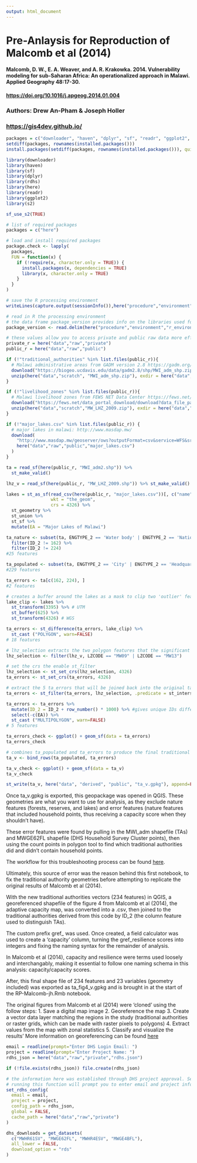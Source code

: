 ```yaml
---
output: html_document
---
```


# Pre-Anlaysis for Reproduction of Malcomb et al (2014)

#### Malcomb, D. W., E. A. Weaver, and A. R. Krakowka. 2014. Vulnerability modeling for sub-Saharan Africa: An operationalized approach in Malawi. Applied Geography 48:17-30.

#### [https://doi.org/10.1016/j.apgeog.2014.01.004]([https://doi.org/10.1016/j.apgeog.2014.01.004)

### Authors: Drew An-Pham & Joseph Holler

### [https://gis4dev.github.io/](https://gis4dev.github.io/)

```r
packages = c("downloader", "haven", "dplyr", "sf", "readr", "ggplot2", "here", "s2")
setdiff(packages, rownames(installed.packages()))
install.packages(setdiff(packages, rownames(installed.packages())), quietly=TRUE)

library(downloader)
library(haven)
library(sf)
library(dplyr)
library(rdhs)
library(here)
library(readr)
library(ggplot2)
library(s2)

sf_use_s2(TRUE)
```

```r
# list of required packages
packages = c("here")

# load and install required packages
package.check <- lapply(
  packages,
  FUN = function(x) {
    if (!require(x, character.only = TRUE)) {
      install.packages(x, dependencies = TRUE)
      library(x, character.only = TRUE)
    }
  }
)

# save the R processing environment 
writeLines(capture.output(sessionInfo()),here("procedure","environment","r_environment.txt"))

# read in R the processing environment
# the data frame package_version provides info on the libraries used for this analysis when previewed in the console
package_version <- read.delim(here("procedure","environment","r_environment.txt"))
```

```r
# these values allow you to access private and public raw data more efficiently
private_r = here("data","raw","private")
public_r = here("data","raw","public")

if (!"traditional_authorities" %in% list.files(public_r)){
  # Malawi administrative areas from GADM version 2.8 https://gadm.org/download_country_v2.html
  download("https://biogeo.ucdavis.edu/data/gadm2.8/shp/MWI_adm_shp.zip", here("data","scratch", "MWI_adm_shp.zip"))
  unzip(here("data","scratch", "MWI_adm_shp.zip"), exdir = here("data","raw","public"))
}

if (!"livelihood_zones" %in% list.files(public_r)){
  # Malawi livelihood zones from FEWS NET Data Center https://fews.net/fews-data/335
  download("https://fews.net/data_portal_download/download?data_file_path=http%3A//shapefiles.fews.net.s3.amazonaws.com/LHZ/MW_LHZ_2009.zip", here("data","scratch","MW_LHZ_2009.zip"))
  unzip(here("data","scratch","MW_LHZ_2009.zip"), exdir = here("data","raw","public"))
}

if (!"major_lakes.csv" %in% list.files(public_r)) {
  # major lakes in malawi: http://www.masdap.mw/
  download(
    "http://www.masdap.mw/geoserver/ows?outputFormat=csv&service=WFS&srs=EPSG%3A4326&request=GetFeature&typename=geonode%3Amajor_lakes&version=1.0.0",
    here("data","raw","public","major_lakes.csv")
  )
}
```

```r
ta = read_sf(here(public_r, "MWI_adm2.shp")) %>%
  st_make_valid() 

lhz_v = read_sf(here(public_r, "MW_LHZ_2009.shp")) %>% st_make_valid()

lakes = st_as_sf(read_csv(here(public_r, "major_lakes.csv"))[, c("name", "the_geom")],
                 wkt = "the_geom",
                 crs = 4326) %>%
  st_geometry %>%
  st_union %>%
  st_sf %>%
  mutate(EA = "Major Lakes of Malawi")
```

```r
ta_nature <- subset(ta, ENGTYPE_2 == 'Water body' | ENGTYPE_2 == 'National Park' | ENGTYPE_2 == 'Reserve') %>%
  filter(ID_2 != 162) %>% 
  filter(ID_2 != 224)
#25 features

ta_populated <- subset(ta, ENGTYPE_2 == 'City' | ENGTYPE_2 == 'Headquarter' | ENGTYPE_2 == 'Sub-chief' | ENGTYPE_2 == 'Town' | ENGTYPE_2 == 'Traditional Authority'| ENGTYPE_2 == 'Urban')
#229 features

ta_errors <- ta[c(162, 224), ]
#2 features

# creates a buffer around the lakes as a mask to clip two 'outlier' features from the Traditional Authorities
lake_clip <- lakes %>%
  st_transform(3395) %>% # UTM
  st_buffer(625) %>%
  st_transform(4326) # WGS

ta_errors <- st_difference(ta_errors, lake_clip) %>%
  st_cast ("POLYGON", warn=FALSE)
# 18 features

# lhz_selection extracts the two polygon features that the significant ta_errors intersect with
lhz_selection <- filter(lhz_v, LZCODE == "MW09" | LZCODE == "MW13")

# set the crs the enable st_filter
lhz_selection <- st_set_crs(lhz_selection, 4326)
ta_errors <- st_set_crs(ta_errors, 4326)

# extract the 5 ta_errors that will be joined back into the original ta_v 
ta_errors <- st_filter(ta_errors, lhz_selection, .predicate = st_intersects)

ta_errors <- ta_errors %>%
  mutate(ID_2 = ID_2 + row_number() * 1000) %>% #gives unique IDs different values
  select(-c(EA)) %>%
  st_cast ("MULTIPOLYGON", warn=FALSE)
# 5 features

ta_errors_check <- ggplot() + geom_sf(data = ta_errors)
ta_errors_check

# combines ta_populated and ta_errors to produce the final traditional authorities used for analysis
ta_v <- bind_rows(ta_populated, ta_errors)

ta_v_check <- ggplot() + geom_sf(data = ta_v)
ta_v_check 

st_write(ta_v, here("data", "derived", "public", "ta_v.gpkg"), append=FALSE) 
```
Once ta_v.gpkg is exported, this geopackage was opened in QGIS. These geometries are what you want to use for analysis, as they exclude nature features (forests, reserves, and lakes) and error features (nature features that included household points, thus receiving a capacity score when they shouldn't have). 



These error features were found by pulling in the MWI_adm shapefile (TAs) and MWGE62FL shapefile (DHS Household Survey Cluster points), then using the count points in polygon tool to find which traditional authorities did and didn't contain household points. 

The workflow for this troubleshooting process can be found [here](https://github.com/daptx/RP-Malcomb/issues/6). 

Ultimately, this source of error was the reason behind this first notebook, to fix the traditional authority geometries before attempting to replicate the original results of Malcomb et al (2014).



With the new traditional authorities vectors (234 features) in QGIS, a georeferenced shapefile of the figure 4 from Malcomb et al (2014), the adaptive capacity map, was converted into a .csv, then joined to the traditional authorities derived from this code by ID_2 (the column feature used to distinguish TAs). 

The custom prefix gref_ was used. Once created, a field calculator was used to create a 'capacity' column, turning the gref_resilience scores into integers and fixing the naming syntax for the remainder of analysis. 

In Malcomb et al (2014), capacity and resilience were terms used loosely and interchangably, making it essential to follow one naming schema in this analysis: capacity/capacity scores. 

After, this final shape file of 234 features and 23 variables (geometry included) was exported as ta_fig4_v.gpkg and is brought in at the start of the RP-Malcomb-jh.Rmb notebook.

The original figures from Malcomb et al (2014) were 'cloned' using the follow steps: 
1. Save a digital map image
2. Georeference the map
3. Create a vector data layer matching the regions in the study (traditional authorities or raster grids, which can be made with raster pixels to polygons)
4. Extract values from the map with zonal statistics
5. Classify and visualize the results'
More information on georeferencing can be found [here](https://gis4dev.github.io/lessons/2021-04-19-georeference.html)

```r
email = readline(prompt="Enter DHS Login Email: ")
project = readline(prompt="Enter Project Name: ")
rdhs_json = here("data","raw","private","rdhs.json")

if (!file.exists(rdhs_json)) file.create(rdhs_json)

# the information here was established through DHS project approval. See dhs-metadata.md in the data/metadata folder for details.
# running this function will prompt you to enter email and project information in the Console and password in a popup
set_rdhs_config(
  email = email,
  project = project,
  config_path = rdhs_json,
  global = FALSE,
  cache_path = here("data","raw","private")
)

```

```r
dhs_downloads = get_datasets(
  c("MWHR61SV", "MWGE62FL", "MWHR4ESV", "MWGE4BFL"),
  all_lower = FALSE,
  download_option = "rds"
)
```

